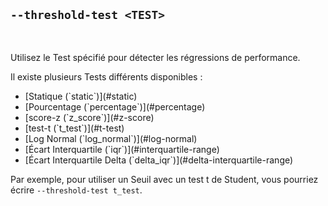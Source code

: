 
## `--threshold-test <TEST>`

<br />

Utilisez le Test spécifié pour détecter les régressions de performance.

Il existe plusieurs Tests différents disponibles :

<ul>
  <li>[Statique (`static`)](#static)</li>
  <li>[Pourcentage (`percentage`)](#percentage)</li>
  <li>[score-z (`z_score`)](#z-score)</li>
  <li>[test-t (`t_test`)](#t-test)</li>
  <li>[Log Normal (`log_normal`)](#log-normal)</li>
  <li>[Écart Interquartile (`iqr`)](#interquartile-range)</li>
  <li>[Écart Interquartile Delta (`delta_iqr`)](#delta-interquartile-range)</li>
</ul>

Par exemple, pour utiliser un Seuil avec un test t de Student,
vous pourriez écrire `--threshold-test t_test`.

<Static />
<Percentage />
<ZScore />
<TTest />
<LogNormal />
<Iqr />
<DeltaIqr />